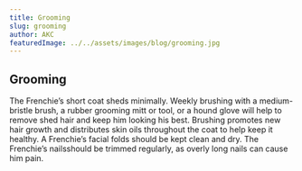 ```yaml
---
title: Grooming
slug: grooming
author: AKC
featuredImage: ../../assets/images/blog/grooming.jpg
---
```

## Grooming
The Frenchie’s short coat sheds minimally. Weekly brushing with a medium-bristle brush, a rubber grooming mitt or tool, or a hound glove will help to remove shed hair and keep him looking his best. Brushing promotes new hair growth and distributes skin oils throughout the coat to help keep it healthy. A Frenchie’s facial folds should be kept clean and dry. The Frenchie’s nailsshould be trimmed regularly, as overly long nails can cause him pain.